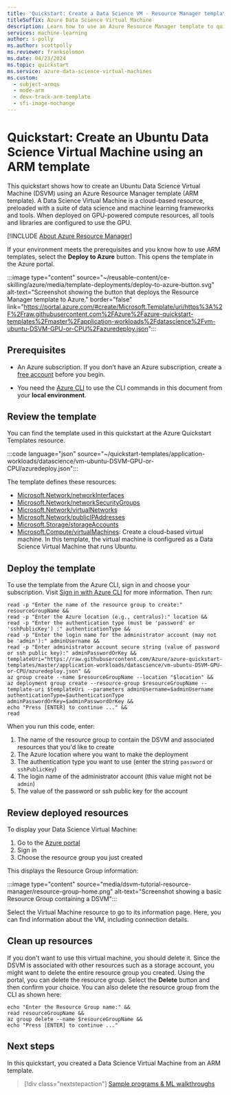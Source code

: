 ```yaml
---
title: 'Quickstart: Create a Data Science VM - Resource Manager template'
titleSuffix: Azure Data Science Virtual Machine
description: Learn how to use an Azure Resource Manager template to quickly deploy a Data Science Virtual Machine
services: machine-learning
author: s-polly 
ms.author: scottpolly 
ms.reviewer: franksolomon
ms.date: 04/23/2024
ms.topic: quickstart
ms.service: azure-data-science-virtual-machines
ms.custom:
  - subject-armqs
  - mode-arm
  - devx-track-arm-template
  - sfi-image-nochange
---
```


# Quickstart: Create an Ubuntu Data Science Virtual Machine using an ARM template

This quickstart shows how to create an Ubuntu Data Science Virtual Machine (DSVM) using an Azure Resource Manager template (ARM template). A Data Science Virtual Machine is a cloud-based resource, preloaded with a suite of data science and machine learning frameworks and tools. When deployed on GPU-powered compute resources, all tools and libraries are configured to use the GPU.

[!INCLUDE [About Azure Resource Manager](~/reusable-content/ce-skilling/azure/includes/resource-manager-quickstart-introduction.md)]

If your environment meets the prerequisites and you know how to use ARM templates, select the **Deploy to Azure** button. This opens the template in the Azure portal.

:::image type="content" source="~/reusable-content/ce-skilling/azure/media/template-deployments/deploy-to-azure-button.svg" alt-text="Screenshot showing the button that deploys the Resource Manager template to Azure." border="false" link="https://portal.azure.com/#create/Microsoft.Template/uri/https%3A%2F%2Fraw.githubusercontent.com%2FAzure%2Fazure-quickstart-templates%2Fmaster%2Fapplication-workloads%2Fdatascience%2Fvm-ubuntu-DSVM-GPU-or-CPU%2Fazuredeploy.json":::

## Prerequisites

* An Azure subscription. If you don't have an Azure subscription, create a [free account](https://azure.microsoft.com/free/services/machine-learning/) before you begin.

* You need the [Azure CLI](/cli/azure/install-azure-cli) to use the CLI commands in this document from your **local environment**.

## Review the template

You can find the template used in this quickstart at the Azure Quickstart Templates resource.

:::code language="json" source="~/quickstart-templates/application-workloads/datascience/vm-ubuntu-DSVM-GPU-or-CPU/azuredeploy.json":::

The template defines these resources:

* [Microsoft.Network/networkInterfaces](/azure/templates/microsoft.network/networkinterfaces)
* [Microsoft.Network/networkSecurityGroups](/azure/templates/microsoft.network/networksecuritygroups)
* [Microsoft.Network/virtualNetworks](/azure/templates/microsoft.network/virtualnetworks)
* [Microsoft.Network/publicIPAddresses](/azure/templates/microsoft.network/publicipaddresses)
* [Microsoft.Storage/storageAccounts](/azure/templates/microsoft.storage/storageaccounts)
* [Microsoft.Compute/virtualMachines](/azure/templates/microsoft.compute/virtualmachines): Create a cloud-based virtual machine. In this template, the virtual machine is configured as a Data Science Virtual Machine that runs Ubuntu.

## Deploy the template

To use the template from the Azure CLI, sign in and choose your subscription. Visit [Sign in with Azure CLI](/cli/azure/authenticate-azure-cli) for more information. Then run:

```azurecli-interactive
read -p "Enter the name of the resource group to create:" resourceGroupName &&
read -p "Enter the Azure location (e.g., centralus):" location &&
read -p "Enter the authentication type (must be 'password' or 'sshPublicKey') :" authenticationType &&
read -p "Enter the login name for the administrator account (may not be 'admin'):" adminUsername &&
read -p "Enter administrator account secure string (value of password or ssh public key):" adminPasswordOrKey &&
templateUri="https://raw.githubusercontent.com/Azure/azure-quickstart-templates/master/application-workloads/datascience/vm-ubuntu-DSVM-GPU-or-CPU/azuredeploy.json" &&
az group create --name $resourceGroupName --location "$location" &&
az deployment group create --resource-group $resourceGroupName --template-uri $templateUri --parameters adminUsername=$adminUsername authenticationType=$authenticationType adminPasswordOrKey=$adminPasswordOrKey &&
echo "Press [ENTER] to continue ..." &&
read
```

When you run this code, enter:

1. The name of the resource group to contain the DSVM and associated resources that you'd like to create
1. The Azure location where you want to make the deployment
1. The authentication type you want to use (enter the string `password` or `sshPublicKey`)
1. The login name of the administrator account (this value might not be `admin`)
1. The value of the password or ssh public key for the account

## Review deployed resources

To display your Data Science Virtual Machine:

1. Go to the [Azure portal](https://portal.azure.com)
1. Sign in
1. Choose the resource group you just created

This displays the Resource Group information:

:::image type="content" source="media/dsvm-tutorial-resource-manager/resource-group-home.png" alt-text="Screenshot showing a basic Resource Group containing a DSVM":::

Select the Virtual Machine resource to go to its information page. Here, you can find information about the VM, including connection details.

## Clean up resources

If you don't want to use this virtual machine, you should delete it. Since the DSVM is associated with other resources such as a storage account, you might want to delete the entire resource group you created. Using the portal, you can delete the resource group. Select the **Delete** button and then confirm your choice. You can also delete the resource group from the CLI as shown here:

```azurecli-interactive
echo "Enter the Resource Group name:" &&
read resourceGroupName &&
az group delete --name $resourceGroupName &&
echo "Press [ENTER] to continue ..."
```

## Next steps

In this quickstart, you created a Data Science Virtual Machine from an ARM template.

> [!div class="nextstepaction"]
> [Sample programs & ML walkthroughs](dsvm-samples-and-walkthroughs.md)
